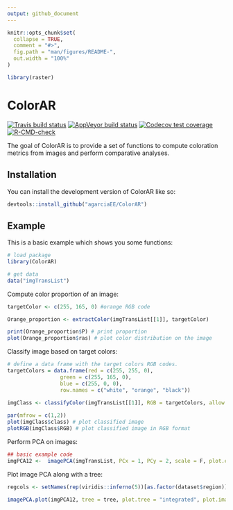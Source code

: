 ```yaml
---
output: github_document
---
```


<!-- README.md is generated from README.Rmd. Please edit that file -->

```r
knitr::opts_chunk$set(
  collapse = TRUE,
  comment = "#>",
  fig.path = "man/figures/README-",
  out.width = "100%"
)
```
```r
library(raster)
```
# ColorAR

<!-- badges: start -->
[![Travis build status](https://travis-ci.com/agarciaEE/ColorAR.svg?branch=main)](https://travis-ci.com/agarciaEE/ColorAR)
[![AppVeyor build status](https://ci.appveyor.com/api/projects/status/github/agarciaEE/ColorAR?branch=main&svg=true)](https://ci.appveyor.com/project/agarciaEE/ColorAR)
[![Codecov test coverage](https://codecov.io/gh/agarciaEE/ColorAR/branch/main/graph/badge.svg)](https://app.codecov.io/gh/agarciaEE/ColorAR?branch=main)
[![R-CMD-check](https://github.com/agarciaEE/ColorAR/actions/workflows/R-CMD-check.yaml/badge.svg)](https://github.com/agarciaEE/ColorAR/actions/workflows/R-CMD-check.yaml)
<!-- badges: end -->

The goal of ColorAR is to provide a set of functions to compute coloration metrics from images and perform comparative analyses.

## Installation

You can install the development version of ColorAR like so:

``` r
devtools::install_github("agarciaEE/ColorAR")

```

## Example

This is a basic example which shows you some functions:


```r
# load package
library(ColorAR)

# get data
data("imgTransList")
```

Compute color proportion of an image:

```r
targetColor <- c(255, 165, 0) #orange RGB code

Orange_proportion <- extractColor(imgTransList[[1]], targetColor)

print(Orange_proportion$P) # print proportion
plot(Orange_proportion$ras) # plot color distribution on the image
```

Classify image based on target colors: 

```r
# define a data frame with the target colors RGB codes.
targetColors = data.frame(red = c(255, 255, 0),
                 green = c(255, 165, 0),
                 blue = c(255, 0, 0),
                 row.names = c("white", "orange", "black"))
  
imgClass <- classifyColor(imgTransList[[1]], RGB = targetColors, allow.admixture = F, output = "both")

par(mfrow = c(1,2))
plot(imgClass$class) # plot classified image
plotRGB(imgClass$RGB) # plot classified image in RGB format

```

Perform PCA on images:

```r

## basic example code
imgPCA12 <-  imagePCA(imgTransList, PCx = 1, PCy = 2, scale = F, plot.eigen = F, plot.PCA = F,interpolate = 5, plot.names = F, plot.images = F, plot.tree = NULL, type = "RGB" , as.RGB = F)

```

Plot image PCA along with a tree:

```r
regcols <- setNames(rep(viridis::inferno(5))[as.factor(dataset$region)], dataset$sample)

imagePCA.plot(imgPCA12, tree = tree, plot.tree = "integrated", plot.images = F, colPCA = regcols, coltree = regcols)
```


